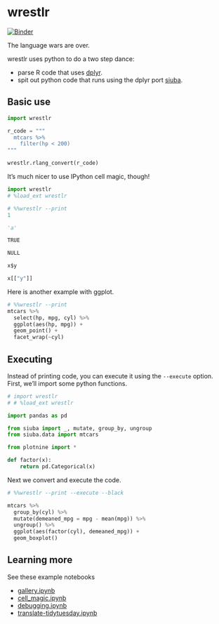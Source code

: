 # wrestlr

[![Binder](https://mybinder.org/badge_logo.svg)](https://mybinder.org/v2/gh/machow/wrestlr/master)

The language wars are over.

wrestlr uses python to do a two step dance:

* parse R code that uses [dplyr](https://github.com/tidyverse/dplyr).
* spit out python code that runs using the dplyr port [siuba](http://github.com/machow/siuba).

## Basic use

```python
import wrestlr

r_code = """
  mtcars %>%
    filter(hp < 200)
"""

wrestlr.rlang_convert(r_code)
```

It's much nicer to use IPython cell magic, though!

```python
import wrestlr
# %load_ext wrestlr
```

```python
# %%wrestlr --print
1

'a'

TRUE

NULL

x$y

x[["y"]]
```

Here is another example with ggplot.

```python
# %%wrestlr --print
mtcars %>%
  select(hp, mpg, cyl) %>%
  ggplot(aes(hp, mpg)) +
  geom_point() +
  facet_wrap(~cyl)
```

## Executing 

Instead of printing code, you can execute it using the `--execute` option. First, we'll import some python functions.

```python
# import wrestlr
# # %load_ext wrestlr

import pandas as pd

from siuba import _, mutate, group_by, ungroup
from siuba.data import mtcars

from plotnine import *

def factor(x):
    return pd.Categorical(x)
```

Next we convert and execute the code.

```python
# %%wrestlr --print --execute --black

mtcars %>%
  group_by(cyl) %>%
  mutate(demeaned_mpg = mpg - mean(mpg)) %>%
  ungroup() %>%
  ggplot(aes(factor(cyl), demeaned_mpg)) +
  geom_boxplot()

```
## Learning more

See these example notebooks

* [gallery.ipynb](docs/gallery.ipynb)
* [cell_magic.ipynb](docs/cell_magic.ipynb)
* [debugging.ipynb](docs/debugging.ipynb)
* [translate-tidytuesday.ipynb](docs/translate-tidytuesday.ipynb)

